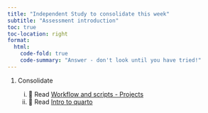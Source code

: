 ```yaml
---
title: "Independent Study to consolidate this week"
subtitle: "Assessment introduction"
toc: true
toc-location: right
format:
  html:
    code-fold: true
    code-summary: "Answer - don't look until you have tried!"
---
```



1.  Consolidate

    i.  📖 Read [Workflow and scripts - Projects](https://r4ds.hadley.nz/workflow-scripts.html)
    ii. 📖 Read [Intro to quarto](https://r4ds.hadley.nz/quarto)
